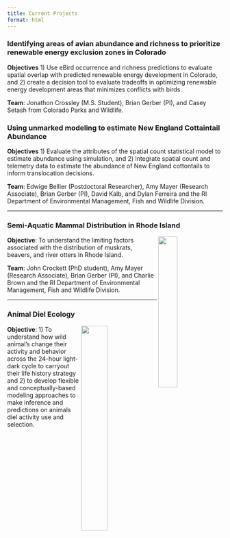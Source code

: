 ```yaml
---
title: Current Projects
format: html
---
```



### Identifying areas of avian abundance and richness to prioritize renewable energy exclusion zones in Colorado

**Objectives** 1) Use eBird occurrence and richness predictions to evaluate spatial overlap with predicted renewable energy development in Colorado, and 2) create a decision tool to evaluate tradeoffs in optimizing renewable energy development areas that minimizes conflicts with birds.

**Team**: Jonathon Crossley (M.S. Student), Brian Gerber (PI), and Casey Setash from Colorado Parks and Wildlife.


### Using unmarked modeling to estimate New England Cottaintail Abundance 

**Objectives** 1) Evaluate the attributes of the spatial count statistical model to estimate abundance using simulation, and 2) integrate spatial count and telemetry data to estimate the abundance of New England cottontails to inform translocation decisions.

**Team**: Edwige Bellier (Postdoctoral Researcher), Amy Mayer (Research Associate), Brian Gerber (PI), David Kalb, and Dylan Ferreira and the RI Department of Environmental Management, Fish and Wildlife Division.


----

### Semi-Aquatic Mammal Distribution in Rhode Island

<img align="right" src="beaver.jpg" style="height: 30%; width: 30%; object-fit: contain">

**Objective**: To understand the limiting factors associated with the distribution of muskrats, beavers, and river otters in Rhode Island.

**Team**: John Crockett (PhD student), Amy Mayer (Research Associate), Brian Gerber (PI), and Charlie Brown and the RI Department of Environmental Management, Fish and Wildlife Division.


----

### Animal Diel Ecology

<img align="right" src="diel.png" style="height: 35%; width: 35%; object-fit: contain">

**Objective**: 1) To understand how wild animal's change their activity and behavior across the 24-hour light-dark cycle to carryout their life history strategy and 2) to develop flexible and conceptually-based modeling approaches to make inference and predictions on animals diel activity use and selection.




